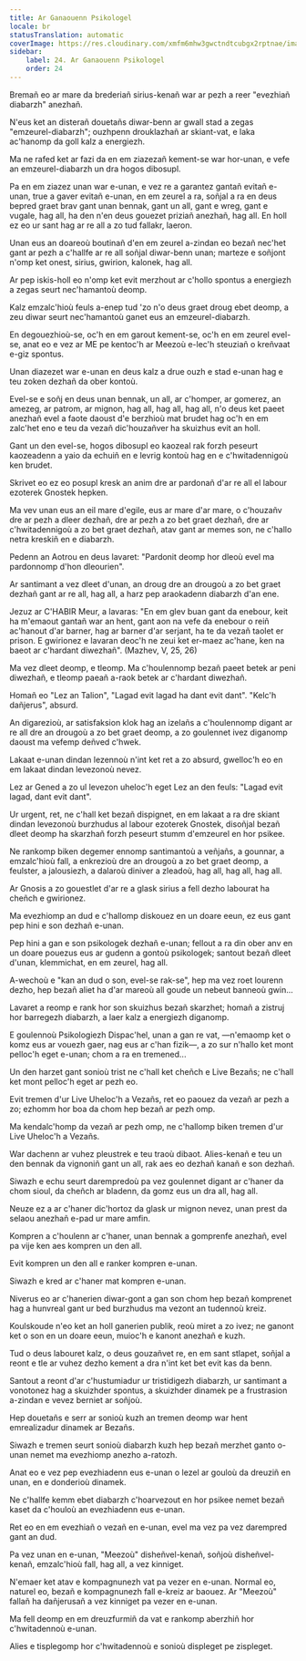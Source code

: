 ```yaml
---
title: Ar Ganaouenn Psikologel
locale: br
statusTranslation: automatic
coverImage: https://res.cloudinary.com/xmfm6mhw3gwctndtcubgx2rptnae/image/upload/v1740468922/small_cover_tratado_de_psicologia_revolucionaria_a4c0dca4e0.webp
sidebar:
    label: 24. Ar Ganaouenn Psikologel
    order: 24
---
```

Bremañ eo ar mare da brederiañ sirius-kenañ war ar pezh a reer "evezhiañ diabarzh" anezhañ.

N'eus ket an disterañ douetañs diwar-benn ar gwall stad a zegas "emzeurel-diabarzh"; ouzhpenn drouklazhañ ar skiant-vat, e laka ac'hanomp da goll kalz a energiezh.

Ma ne rafed ket ar fazi da en em ziazezañ kement-se war hor-unan, e vefe an emzeurel-diabarzh un dra hogos dibosupl.

Pa en em ziazez unan war e-unan, e vez re a garantez gantañ evitañ e-unan, true a gaver evitañ e-unan, en em zeurel a ra, soñjal a ra en deus bepred graet brav gant unan bennak, gant un all, gant e wreg, gant e vugale, hag all, ha den n'en deus gouezet priziañ anezhañ, hag all. En holl ez eo ur sant hag ar re all a zo tud fallakr, laeron.

Unan eus an doareoù boutinañ d'en em zeurel a-zindan eo bezañ nec'het gant ar pezh a c'hallfe ar re all soñjal diwar-benn unan; marteze e soñjont n'omp ket onest, sirius, gwirion, kalonek, hag all.

Ar pep iskis-holl eo n'omp ket evit merzhout ar c'hollo spontus a energiezh a zegas seurt nec'hamantoù deomp.

Kalz emzalc'hioù feuls a-enep tud 'zo n'o deus graet droug ebet deomp, a zeu diwar seurt nec'hamantoù ganet eus an emzeurel-diabarzh.

En degouezhioù-se, oc'h en em garout kement-se, oc'h en em zeurel evel-se, anat eo e vez ar ME pe kentoc'h ar Meezoù e-lec'h steuziañ o kreñvaat e-giz spontus.

Unan diazezet war e-unan en deus kalz a drue ouzh e stad e-unan hag e teu zoken dezhañ da ober kontoù.

Evel-se e soñj en deus unan bennak, un all, ar c'homper, ar gomerez, an amezeg, ar patrom, ar mignon, hag all, hag all, hag all, n'o deus ket paeet anezhañ evel a faote daoust d'e berzhioù mat brudet hag oc'h en em zalc'het eno e teu da vezañ dic'houzañver ha skuizhus evit an holl.

Gant un den evel-se, hogos dibosupl eo kaozeal rak forzh peseurt kaozeadenn a yaio da echuiñ en e levrig kontoù hag en e c'hwitadennigoù ken brudet.

Skrivet eo ez eo posupl kresk an anim dre ar pardonañ d'ar re all el labour ezoterek Gnostek hepken.

Ma vev unan eus an eil mare d'egile, eus ar mare d'ar mare, o c'houzañv dre ar pezh a dleer dezhañ, dre ar pezh a zo bet graet dezhañ, dre ar c'hwitadennigoù a zo bet graet dezhañ, atav gant ar memes son, ne c'hallo netra kreskiñ en e diabarzh.

Pedenn an Aotrou en deus lavaret: "Pardonit deomp hor dleoù evel ma pardonnomp d'hon dleourien".

Ar santimant a vez dleet d'unan, an droug dre an drougoù a zo bet graet dezhañ gant ar re all, hag all, a harz pep araokadenn diabarzh d'an ene.

Jezuz ar C'HABIR Meur, a lavaras: "En em glev buan gant da enebour, keit ha m'emaout gantañ war an hent, gant aon na vefe da enebour o reiñ ac'hanout d'ar barner, hag ar barner d'ar serjant, ha te da vezañ taolet er prison. E gwirionez e lavaran deoc'h ne zeui ket er-maez ac'hane, ken na baeot ar c'hardant diwezhañ". (Mazhev, V, 25, 26)

Ma vez dleet deomp, e tleomp. Ma c'houlennomp bezañ paeet betek ar peni diwezhañ, e tleomp paeañ a-raok betek ar c'hardant diwezhañ.

Homañ eo "Lez an Talion", "Lagad evit lagad ha dant evit dant". "Kelc'h dañjerus", absurd.

An digarezioù, ar satisfaksion klok hag an izelañs a c'houlennomp digant ar re all dre an drougoù a zo bet graet deomp, a zo goulennet ivez diganomp daoust ma vefemp deñved c'hwek.

Lakaat e-unan dindan lezennoù n'int ket ret a zo absurd, gwelloc'h eo en em lakaat dindan levezonoù nevez.

Lez ar Gened a zo ul levezon uheloc'h eget Lez an den feuls: "Lagad evit lagad, dant evit dant".

Ur urgent, ret, ne c'hall ket bezañ dispignet, en em lakaat a ra dre skiant dindan levezonoù burzhudus al labour ezoterek Gnostek, disoñjal bezañ dleet deomp ha skarzhañ forzh peseurt stumm d'emzeurel en hor psikee.

Ne rankomp biken degemer ennomp santimantoù a veñjañs, a gounnar, a emzalc'hioù fall, a enkrezioù dre an drougoù a zo bet graet deomp, a feulster, a jalousiezh, a dalaroù diniver a zleadoù, hag all, hag all, hag all.

Ar Gnosis a zo gouestlet d'ar re a glask sirius a fell dezho labourat ha cheñch e gwirionez.

Ma evezhiomp an dud e c'hallomp diskouez en un doare eeun, ez eus gant pep hini e son dezhañ e-unan.

Pep hini a gan e son psikologek dezhañ e-unan; fellout a ra din ober anv en un doare pouezus eus ar gudenn a gontoù psikologek; santout bezañ dleet d'unan, klemmichat, en em zeurel, hag all.

A-wechoù e "kan an dud o son, evel-se rak-se", hep ma vez roet lourenn dezho, hep bezañ aliet ha d'ar mareoù all goude un nebeut banneoù gwin...

Lavaret a reomp e rank hor son skuizhus bezañ skarzhet; homañ a zistruj hor barregezh diabarzh, a laer kalz a energiezh diganomp.

E goulennoù Psikologiezh Dispac'hel, unan a gan re vat, —n'emaomp ket o komz eus ar vouezh gaer, nag eus ar c'han fizik—, a zo sur n'hallo ket mont pelloc'h eget e-unan; chom a ra en tremened...

Un den harzet gant sonioù trist ne c'hall ket cheñch e Live Bezañs; ne c'hall ket mont pelloc'h eget ar pezh eo.

Evit tremen d'ur Live Uheloc'h a Vezañs, ret eo paouez da vezañ ar pezh a zo; ezhomm hor boa da chom hep bezañ ar pezh omp.

Ma kendalc'homp da vezañ ar pezh omp, ne c'hallomp biken tremen d'ur Live Uheloc'h a Vezañs.

War dachenn ar vuhez pleustrek e teu traoù dibaot. Alies-kenañ e teu un den bennak da vignoniñ gant un all, rak aes eo dezhañ kanañ e son dezhañ.

Siwazh e echu seurt darempredoù pa vez goulennet digant ar c'haner da chom sioul, da cheñch ar bladenn, da gomz eus un dra all, hag all.

Neuze ez a ar c'haner dic'hortoz da glask ur mignon nevez, unan prest da selaou anezhañ e-pad ur mare amfin.

Kompren a c'houlenn ar c'haner, unan bennak a gomprenfe anezhañ, evel pa vije ken aes kompren un den all.

Evit kompren un den all e ranker kompren e-unan.

Siwazh e kred ar c'haner mat kompren e-unan.

Niverus eo ar c'hanerien diwar-gont a gan son chom hep bezañ komprenet hag a hunvreal gant ur bed burzhudus ma vezont an tudennoù kreiz.

Koulskoude n'eo ket an holl ganerien publik, reoù miret a zo ivez; ne ganont ket o son en un doare eeun, muioc'h e kanont anezhañ e kuzh.

Tud o deus labouret kalz, o deus gouzañvet re, en em sant stlapet, soñjal a reont e tle ar vuhez dezho kement a dra n'int ket bet evit kas da benn.

Santout a reont d'ar c'hustumiadur ur tristidigezh diabarzh, ur santimant a vonotonez hag a skuizhder spontus, a skuizhder dinamek pe a frustrasion a-zindan e vevez berniet ar soñjoù.

Hep douetañs e serr ar sonioù kuzh an tremen deomp war hent emrealizadur dinamek ar Bezañs.

Siwazh e tremen seurt sonioù diabarzh kuzh hep bezañ merzhet ganto o-unan nemet ma evezhiomp anezho a-ratozh.

Anat eo e vez pep evezhiadenn eus e-unan o lezel ar gouloù da dreuziñ en unan, en e donderioù dinamek.

Ne c'hallfe kemm ebet diabarzh c'hoarvezout en hor psikee nemet bezañ kaset da c'houloù an evezhiadenn eus e-unan.

Ret eo en em evezhiañ o vezañ en e-unan, evel ma vez pa vez darempred gant an dud.

Pa vez unan en e-unan, "Meezoù" disheñvel-kenañ, soñjoù disheñvel-kenañ, emzalc'hioù fall, hag all, a vez kinniget.

N'emaer ket atav e kompagnunezh vat pa vezer en e-unan. Normal eo, naturel eo, bezañ e kompagnunezh fall e-kreiz ar baouez. Ar "Meezoù" fallañ ha dañjerusañ a vez kinniget pa vezer en e-unan.

Ma fell deomp en em dreuzfurmiñ da vat e rankomp aberzhiñ hor c'hwitadennoù e-unan.

Alies e tisplegomp hor c'hwitadennoù e sonioù displeget pe zispleget.
